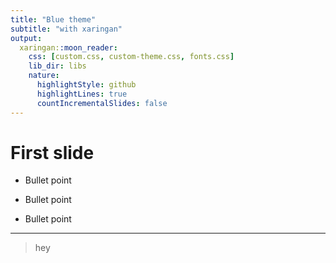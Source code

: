 ```yaml
---
title: "Blue theme"
subtitle: "with xaringan"
output:
  xaringan::moon_reader:
    css: [custom.css, custom-theme.css, fonts.css]
    lib_dir: libs
    nature:
      highlightStyle: github
      highlightLines: true
      countIncrementalSlides: false
---
```


# First slide

- Bullet point 

- Bullet point

- Bullet point

---

>hey